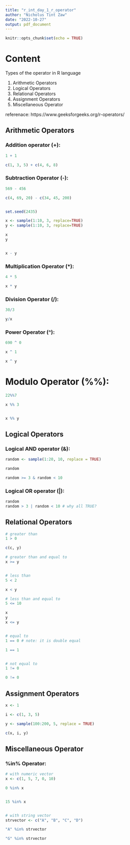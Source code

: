 ```yaml
---
title: "r_int_day_1_r_operator"
author: "Nicholus Tint Zaw"
date: "2022-10-27"
output: pdf_document
---
```


```r
knitr::opts_chunk$set(echo = TRUE)
```



# Content 

Types of the operator in R language 

1. Arithmetic Operators
1. Logical Operators
1. Relational Operators
1. Assignment Operators
1. Miscellaneous Operator


referenace: https://www.geeksforgeeks.org/r-operators/ 


## Arithmetic Operators 

### Addition operator (+): 



```r

1 + 1

c(1, 3, 5) + c(4, 6, 8)

```

### Subtraction Operator (-): 

```r

569 - 456

c(4, 69, 20) - c(34, 45, 200)


set.seed(2435)

x <- sample(1:10, 3, replace=TRUE)
y <- sample(1:10, 3, replace=TRUE)

x
y


x - y

```

### Multiplication Operator (*): 

```r

4 * 5

x * y

```

### Division Operator (/): 

```r
30/3

y/x

```

### Power Operator (^): 


```r

690 ^ 0 

x ^ 1

x ^ y 

```

# Modulo Operator (%%): 

```r

22%%7

x %% 3


x %% y 

```



## Logical Operators 


### Logical AND operator (&):


```r

random <- sample(1:20, 10, replace = TRUE)

random

random >= 3 & random < 10

```


### Logical OR operator (|): 

```r

random
random > 3 | random < 10 # why all TRUE? 

```


## Relational Operators 


```r

# greater than
1 > 0

c(c, y)

# greater than and equal to
x >= y


# less than 
5 < 2

x < y

# less than and equal to 
5 <= 10

x 
y
x <= y 


# equal to
1 == 0 # note: it is double equal 

1 == 1


# not equal to 
1 != 0 

0 != 0


```



## Assignment Operators 

```r

x <- 1 

i <- c(1, 3, 5)

y <- sample(100:200, 5, replace = TRUE)

c(x, i, y)

```



## Miscellaneous Operator 

### %in% Operator: 

```r
# with numeric vector
x <- c(1, 5, 7, 0, 10)

0 %in% x


15 %in% x


# with string vector 
strvector <- c("A", "B", "C", "D")

"A" %in% strvector

"G" %in% strvector

```



